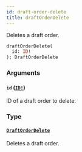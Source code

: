 ```yaml
---
id: draft-order-delete
title: draftOrderDelete
---
```


Deletes a draft order.

```graphql
draftOrderDelete(
  id: ID!
): DraftOrderDelete

```

### Arguments

#### `id` ([`ID!`](/developer/api-reference/scalars/id.mdx))

ID of a draft order to delete.

### Type

#### [`DraftOrderDelete`](/developer/api-reference/objects/draft-order-delete.mdx)

Deletes a draft order.

